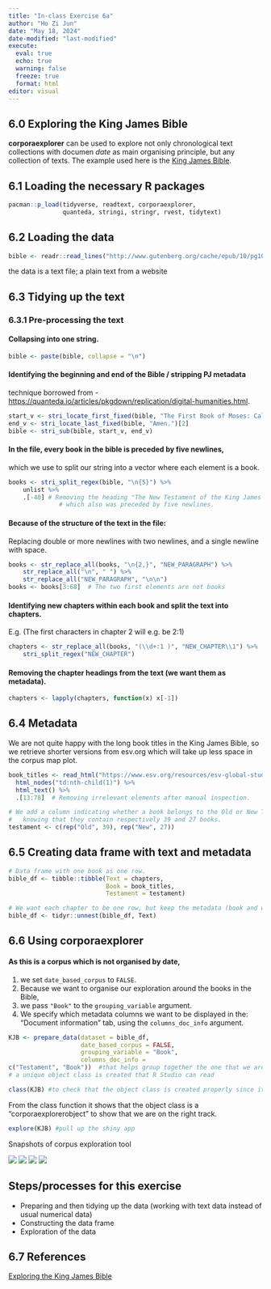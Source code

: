 ```yaml
---
title: "In-class Exercise 6a"
author: "Ho Zi Jun"
date: "May 18, 2024"
date-modified: "last-modified"
execute:
  eval: true
  echo: true
  warning: false
  freeze: true
  format: html
editor: visual
---
```


## [6.0]{style="colour:grey"} Exploring the King James Bible

**corporaexplorer** can be used to explore not only chronological text collections with documen *date* as main organising principle, but any collection of texts. The example used here is the [King James Bible](https://en.wikipedia.org/wiki/King_James_Version).

## [6.1]{style="colour:grey"} Loading the necessary R packages

```r
pacman::p_load(tidyverse, readtext, corporaexplorer,
               quanteda, stringi, stringr, rvest, tidytext)
```

## [6.2]{style="colour:grey"} Loading the data

```r
bible <- readr::read_lines("http://www.gutenberg.org/cache/epub/10/pg10.txt")
```

the data is a text file; a plain text from a website

## [6.3]{style="colour:grey"} Tidying up the text

### [6.3.1]{style="colour:grey"} Pre-processing the text

#### Collapsing into one string.

```r
bible <- paste(bible, collapse = "\n")
```

#### Identifying the beginning and end of the Bible / stripping PJ metadata

::: callout-note
technique borrowed from - [https://quanteda.io/articles/pkgdown/replication/digital-humanities.html](https://quanteda.io/articles/pkgdown/replication/digital-humanities.html).
:::

```r
start_v <- stri_locate_first_fixed(bible, "The First Book of Moses: Called Genesis")[1]
end_v <- stri_locate_last_fixed(bible, "Amen.")[2]
bible <- stri_sub(bible, start_v, end_v)
```

#### In the file, every book in the bible is preceded by five newlines,

which we use to split our string into a vector where each element is a book.

```r
books <- stri_split_regex(bible, "\n{5}") %>%
    unlist %>%
    .[-40] # Removing the heading "The New Testament of the King James Bible",
              # which also was preceded by five newlines.
```

#### Because of the structure of the text in the file:

Replacing double or more newlines with two newlines, and a single newline with space.

```r
books <- str_replace_all(books, "\n{2,}", "NEW_PARAGRAPH") %>%
    str_replace_all("\n", " ") %>%
    str_replace_all("NEW_PARAGRAPH", "\n\n")
books <- books[3:68]  # The two first elements are not books
```

#### Identifying new chapters within each book and split the text into chapters.

E.g. (The first characters in chapter 2 will e.g. be 2:1)

```r
chapters <- str_replace_all(books, "(\\d+:1 )", "NEW_CHAPTER\\1") %>%
    stri_split_regex("NEW_CHAPTER")
```

#### Removing the chapter headings from the text (we want them as metadata).

```r
chapters <- lapply(chapters, function(x) x[-1])
```

## [6.4]{style="colour:grey"} Metadata

We are not quite happy with the long book titles in the King James Bible, so we retrieve shorter versions from esv.org which will take up less space in the corpus map plot.

```r
book_titles <- read_html("https://www.esv.org/resources/esv-global-study-bible/list-of-abbreviations") %>%
  html_nodes("td:nth-child(1)") %>%
  html_text() %>%
  .[13:78]  # Removing irrelevant elements after manual inspection.
```

```r
# We add a column indicating whether a book belongs to the Old or New Testament,
#   knowing that they contain respectively 39 and 27 books.
testament <- c(rep("Old", 39), rep("New", 27))
```

## [6.5]{style="colour:grey"} Creating data frame with text and metadata

```r
# Data frame with one book as one row.
bible_df <- tibble::tibble(Text = chapters,
                           Book = book_titles,
                           Testament = testament)
```

```r
# We want each chapter to be one row, but keep the metadata (book and which testament).
bible_df <- tidyr::unnest(bible_df, Text)
```

## [6.6]{style="colour:grey"} Using corporaexplorer

#### As this is a corpus which is not organised by date,

::: callout-note
1.  we set `date_based_corpus` to `FALSE`.
2.  Because we want to organise our exploration around the books in the Bible,
3.  we pass `"Book"` to the `grouping_variable` argument.
4.  We specify which metadata columns we want to be displayed in the: "Document information" tab, using the `columns_doc_info` argument.
:::

```r
KJB <- prepare_data(dataset = bible_df,
                    date_based_corpus = FALSE,
                    grouping_variable = "Book",
                    columns_doc_info =
c("Testament", "Book"))  #that helps group together the one that we are extracting
# a unique object class is created that R Studio can read
```

```r
class(KJB) #to check that the object class is created properly since it is specially catered to corpora explorer
```

From the class function it shows that the object class is a "corporaexplorerobject" to show that we are on the right track.

```r
explore(KJB) #pull up the shiny app
```

Snapshots of corpus exploration tool

![](corpus1.png) ![](corpus2.png) ![](corpus3.png) ![](corpus4.png)

::: callout-tip
## Steps/processes for this exercise

-   Preparing and then tidying up the data (working with text data instead of usual numerical data)
-   Constructing the data frame
-   Exploration of the data
:::

## [6.7]{style="colour:grey"} References

[Exploring the King James Bible](https://kgjerde.github.io/corporaexplorer/articles/bible.html)
